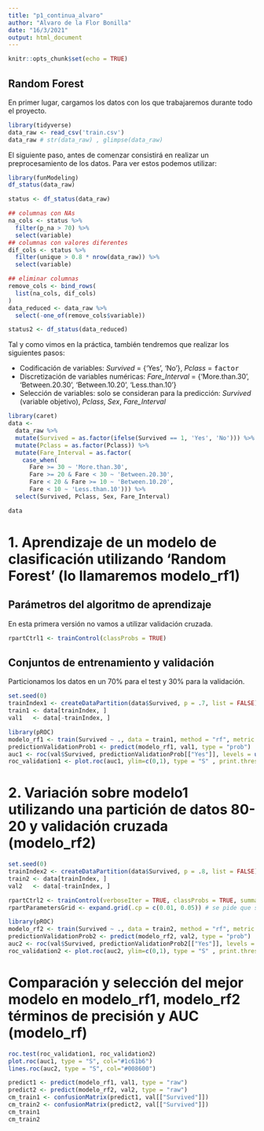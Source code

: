 ```yaml
---
title: "p1_continua_alvaro"
author: "Alvaro de la Flor Bonilla"
date: "16/3/2021"
output: html_document
---
```


```r
knitr::opts_chunk$set(echo = TRUE)
```

## Random Forest

En primer lugar, cargamos los datos con los que trabajaremos durante todo el proyecto.

```r
library(tidyverse)
data_raw <- read_csv('train.csv')
data_raw # str(data_raw) , glimpse(data_raw)
```

El siguiente paso, antes de comenzar consistirá en realizar un preprocesamiento de los datos. Para ver estos podemos utilizar:

```r
library(funModeling)
df_status(data_raw)
```
```r
status <- df_status(data_raw)

## columnas con NAs
na_cols <- status %>%
  filter(p_na > 70) %>%
  select(variable)
## columnas con valores diferentes
dif_cols <- status %>%
  filter(unique > 0.8 * nrow(data_raw)) %>%
  select(variable)

## eliminar columnas
remove_cols <- bind_rows(
  list(na_cols, dif_cols)
)
data_reduced <- data_raw %>%
  select(-one_of(remove_cols$variable))

status2 <- df_status(data_reduced)
```

Tal y como vimos en la práctica, también tendremos que realizar los siguientes pasos:

-   Codificación de variables: *Survived* = {'Yes', 'No'}, *Pclass* = <tt>factor</tt>
-   Discretización de variables numéricas: *Fare_Interval* = {'More.than.30', 'Between.20.30', 'Between.10.20', 'Less.than.10'}
-   Selección de variables: solo se consideran para la predicción: *Survived* (variable objetivo), *Pclass*, *Sex*, *Fare_Interval*

```r
library(caret)
data <-
  data_raw %>%
  mutate(Survived = as.factor(ifelse(Survived == 1, 'Yes', 'No'))) %>%
  mutate(Pclass = as.factor(Pclass)) %>%
  mutate(Fare_Interval = as.factor(
    case_when(
      Fare >= 30 ~ 'More.than.30',
      Fare >= 20 & Fare < 30 ~ 'Between.20.30',
      Fare < 20 & Fare >= 10 ~ 'Between.10.20',
      Fare < 10 ~ 'Less.than.10'))) %>%
  select(Survived, Pclass, Sex, Fare_Interval)

data
```

# 1. Aprendizaje de un modelo de clasificación utilizando 'Random Forest' (lo llamaremos modelo_rf1)

## Parámetros del algoritmo de aprendizaje

En esta primera versión no vamos a utilizar validación cruzada.

```r
rpartCtrl1 <- trainControl(classProbs = TRUE)
```

## Conjuntos de entrenamiento y validación

Particionamos los datos en un 70% para el test y 30% para la validación.

```r
set.seed(0)
trainIndex1 <- createDataPartition(data$Survived, p = .7, list = FALSE)
train1 <- data[trainIndex, ] 
val1   <- data[-trainIndex, ]
```

```r
library(pROC)
modelo_rf1 <- train(Survived ~ ., data = train1, method = "rf", metric = "ROC", trControl = rpartCtrl1)
predictionValidationProb1 <- predict(modelo_rf1, val1, type = "prob")
auc1 <- roc(val$Survived, predictionValidationProb[["Yes"]], levels = unique(val[["Survived"]]))
roc_validation1 <- plot.roc(auc1, ylim=c(0,1), type = "S" , print.thres = T, main=paste('Validation AUC 1:', round(auc1$auc[[1]], 2)))
```

# 2. Variación sobre modelo1 utilizando una partición de datos 80-20 y validación cruzada (modelo_rf2)

```r
set.seed(0)
trainIndex2 <- createDataPartition(data$Survived, p = .8, list = FALSE)
train2 <- data[trainIndex, ] 
val2   <- data[-trainIndex, ]
```

```r
rpartCtrl2 <- trainControl(verboseIter = TRUE, classProbs = TRUE, summaryFunction = twoClassSummary, method = "cv", number = 20)
rpartParametersGrid <- expand.grid(.cp = c(0.01, 0.05)) # se pide que se prueben con la lista de valores .cp = {0.01, 0.05}
```

```r
library(pROC)
modelo_rf2 <- train(Survived ~ ., data = train2, method = "rf", metric = "ROC", trControl = rpartCtrl2)
predictionValidationProb2 <- predict(modelo_rf2, val2, type = "prob")
auc2 <- roc(val$Survived, predictionValidationProb2[["Yes"]], levels = unique(val[["Survived"]]))
roc_validation2 <- plot.roc(auc2, ylim=c(0,1), type = "S" , print.thres = T, main=paste('Validation AUC 2:', round(auc2$auc[[1]], 2)))
```

# Comparación y selección del mejor modelo en modelo_rf1, modelo_rf2 términos de precisión y AUC (modelo_rf)

```r
roc.test(roc_validation1, roc_validation2)
plot.roc(auc1, type = "S", col="#1c61b6")
lines.roc(auc2, type = "S", col="#008600")
```
```r
predict1 <- predict(modelo_rf1, val1, type = "raw")
predict2 <- predict(modelo_rf2, val2, type = "raw")
cm_train1 <- confusionMatrix(predict1, val[["Survived"]])
cm_train2 <- confusionMatrix(predict2, val[["Survived"]])
cm_train1
cm_train2
```